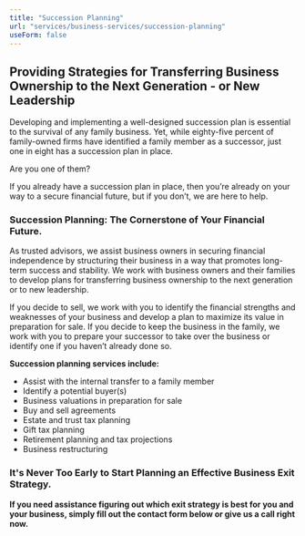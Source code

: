 ```yaml
---
title: "Succession Planning"
url: "services/business-services/succession-planning"
useForm: false
---
```


**Providing Strategies for Transferring Business Ownership to the Next Generation - or New Leadership**
-------------------------------------------------------------------------------------------------------

Developing and implementing a well-designed succession plan is essential to the survival of any family business. Yet, while eighty-five percent of family-owned firms have identified a family member as a successor, just one in eight has a succession plan in place.

Are you one of them?

If you already have a succession plan in place, then you’re already on your way to a secure financial future, but if you don’t, we are here to help.

### Succession Planning: The Cornerstone of Your Financial Future.

As trusted advisors, we assist business owners in securing financial independence by structuring their business in a way that promotes long-term success and stability. We work with business owners and their families to develop plans for transferring business ownership to the next generation or to new leadership.

If you decide to sell, we work with you to identify the financial strengths and weaknesses of your business and develop a plan to maximize its value in preparation for sale. If you decide to keep the business in the family, we work with you to prepare your successor to take over the business or identify one if you haven’t already done so.

**Succession planning services include:**

*   Assist with the internal transfer to a family member
*   Identify a potential buyer(s)
*   Business valuations in preparation for sale
*   Buy and sell agreements
*   Estate and trust tax planning
*   Gift tax planning
*   Retirement planning and tax projections
*   Business restructuring

### It's Never Too Early to Start Planning an Effective Business Exit Strategy.

**If you need assistance figuring out which exit strategy is best for you and your business, simply fill out the contact form below or give us a call right now.**
